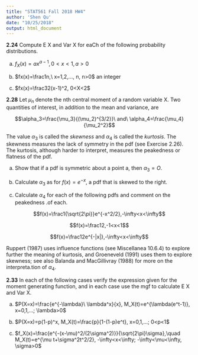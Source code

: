 ```yaml
---
title: "STAT561 Fall 2018 HW4"
author: 'Shen Qu'
date: "10/25/2018"
output: html_document
---
```


**2.24** Compute E X and Var X for eaCh of the following probability distributions.

(a) $f_X(x)=ax^{a-1}, 0<x<1, a>0$

(b) $fx(x)=\frac1n,\ x=1,2,..., n, n>0$ an integer

(c) $fx(x)=\frac32(x-1)^2, 0<X<2$



**2.28** Let $\mu_n$ denote the nth central moment of a random variable X. Two quantities of
interest, in addition to the mean and variance, are

$$\alpha_3=\frac{\mu_3}{(\mu_2)^{3/2}}\ and\ \alpha_4=\frac{\mu_4}{\mu_2^2}$$

The value $\alpha_3$ is called the _skewness_ and $\alpha_4$ is called the _kurtosis_. The skewness measures
the lack of symmetry in the pdf (see Exercise 2.26). The kurtosis, although harder to
interpret, measures the peakedness or flatness of the pdf.

(a) Show that if a pdf is symmetric about a point a, then $\alpha_3=O$.

(b) Calculate $\alpha_3$ as for $f(x)=e^{-x}$, a pdf that is skewed to the right.

(c) Calculate $\alpha_4$ for each of the following pdfs and comment on the peakedness .of
each.

$$f(x)=\frac1{\sqrt{2\pi}}e^{-x^2/2},-\infty<x<\infty$$

$$f(x)=\frac12,-1<x<1$$

$$f(x)=\frac12e^{-|x|},-\infty<x<\infty$$

Ruppert (1987) uses influence functions (see Miscellanea 10.6.4) to explore further the
meaning of kurtosis, and Groeneveld (1991) uses them to explore skewness; see also
Balanda and MacGillivray (1988) for more on the interpreta.tion of $\alpha_4$.

**2.33** In each of the following cases verify the expression given for the moment generating
function, and in each case use the mgf to calculate E X and Var X.

(a) $P(X=x)=\frac{e^{-\lambda}\ \lambda^x}{x}, M_X(t)=e^{\lambda(e^t-1)}, x=0,1,...; \lambda>0$

(b) $P(X=x)=p(1-p)^x, M_X(t)=\frac{p}{1-(1-p)e^t}, x=0,1,...; 0<p<1$

(c) $f_X(x)=\frac{e^{-(x-\mu)^2/(2\sigma^2)}}{\sqrt{2\pi}\sigma},\quad M_X(t)=e^{\mu t+\sigma^2t^2/2}, -\infty<x<\infty; -\infty<\mu<\infty, \sigma>0$
